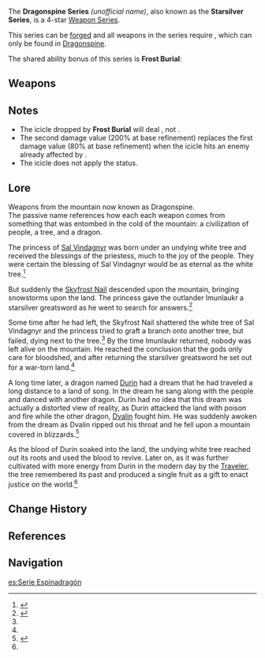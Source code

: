 {{Weapon Series Infobox
|rarity  = 4
|region  = Mondstadt
|passive = Frost Burial
|lore    = [[Dragonspine]]'s history
|other   = Forged using<br />{{Item|Starsilver|30}}
}}
The '''Dragonspine Series''' ''(unofficial name)'', also known as the '''Starsilver Series''', is a 4-star [[Weapon Series]].

This series can be [[Forging|forged]] and all weapons in the series require {{Item|Starsilver|30}}, which can only be found in [[Dragonspine]].

The shared ability bonus of this series is '''Frost Burial''':
{{Description|Hitting an opponent with Normal and Charged Attacks has a '''60–100'''% chance of forming and dropping an Everfrost Icicle above them, dealing '''80–140'''% AoE ATK DMG.<br />Opponents affected by Cryo are dealt '''200–360'''% ATK DMG. Can only occur once every 10s.}}

==Weapons==
{{Weapons by Category Table|type=Dragonspine Series}}

==Notes==
* The icicle dropped by '''Frost Burial''' will deal {{Color|Physical DMG}}, not {{Color|Cryo DMG}}.
* The second damage value (200% at base refinement) replaces the first damage value (80% at base refinement) when the icicle hits an enemy already affected by {{Cryo}}.
* The icicle does not apply the {{Cryo}} status.

==Lore==
Weapons from the mountain now known as Dragonspine.<br />
The passive name references how each each weapon comes from something that was entombed in the cold of the mountain: a civilization of people, a tree, and a dragon.

The princess of [[Sal Vindagnyr]] was born under an undying white tree and received the blessings of the priestess, much to the joy of the people. They were certain the blessing of Sal Vindagnyr would be as eternal as the white tree.<ref name="Frostbearer">{{Ref/Weapon|Frostbearer}}</ref>

But suddenly the [[Skyfrost Nail]] descended upon the mountain, bringing snowstorms upon the land. The princess gave the outlander Imunlaukr a starsilver greatsword as he went to search for answers.<ref name="STStarsilver">{{Ref/Weapon|Snow-Tombed Starsilver}}</ref>

Some time after he had left, the Skyfrost Nail shattered the white tree of Sal Vindagnyr and the princess tried to graft a branch onto another tree, but failed, dying next to the tree.<ref name="Frostbearer"/> By the time Imunlaukr returned, nobody was left alive on the mountain. He reached the conclusion that the gods only care for bloodshed, and after returning the starsilver greatsword he set out for a war-torn land.<ref name="STStarsilver"/>

A long time later, a dragon named [[Durin]] had a dream that he had traveled a long distance to a land of song. In the dream he sang along with the people and danced with another dragon. Durin had no idea that this dream was actually a distorted view of reality, as Durin attacked the land with poison and fire while the other dragon, [[Dvalin]] fought him. He was suddenly awoken from the dream as Dvalin ripped out his throat and he fell upon a mountain covered in blizzards.<ref name="Dragon Spear">{{Ref/Weapon|Dragonspine Spear}}</ref>

As the blood of Durin soaked into the land, the undying white tree reached out its roots and used the blood to revive. Later on, as it was further cultivated with more energy from Durin in the modern day by the [[Traveler]], the tree remembered its past and produced a single fruit as a gift to enact justice on the world.<ref name="Frostbearer"/>

==Change History==
{{Change History|1.2}}

==References==
{{Reflist}}

==Navigation==
{{Weapon Series Navbox}}

[[es:Serie Espinadragón]]